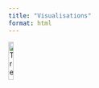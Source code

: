 ```yaml
---
title: "Visualisations"
format: html
---
```



<img src="images/tree.png" alt="Tree" style="width: 14%; height: auto; bottom: 0px; left: 0px; z-index: 2;">